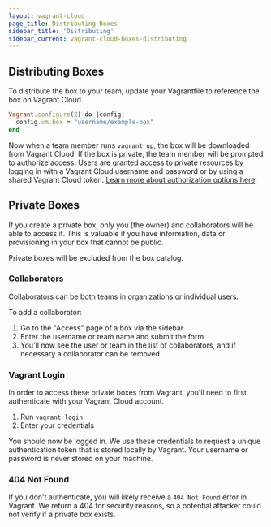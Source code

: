 ```yaml
---
layout: vagrant-cloud
page_title: Distributing Boxes
sidebar_title: 'Distributing'
sidebar_current: vagrant-cloud-boxes-distributing
---
```


## Distributing Boxes

To distribute the box to your team, update your Vagrantfile to reference the
box on Vagrant Cloud.

```ruby
Vagrant.configure(2) do |config|
  config.vm.box = "username/example-box"
end
```

Now when a team member runs `vagrant up`, the box will be downloaded from Vagrant Cloud.
If the box is private, the team member will be prompted to authorize access. Users
are granted access to private resources by logging in with a Vagrant Cloud username and
password or by using a shared Vagrant Cloud token.
[Learn more about authorization options here](/docs/vagrant-cloud/users/authentication.html).

## Private Boxes

If you create a private box, only you (the owner) and collaborators
will be able to access it. This is valuable if you
have information, data or provisioning in your box
that cannot be public.

Private boxes will be excluded from the box catalog.

### Collaborators

Collaborators can be both teams in
organizations or individual users.

To add a collaborator:

1. Go to the "Access" page of a box via the sidebar
2. Enter the username or team name and submit the form
3. You'll now see the user or team in the list of collaborators,
   and if necessary a collaborator can be removed

### Vagrant Login

In order to access these private boxes from Vagrant, you'll need to first
authenticate with your Vagrant Cloud account.

1. Run `vagrant login`
2. Enter your credentials

You should now be logged in. We use these credentials to request
a unique authentication token that is stored locally by Vagrant. Your
username or password is never stored on your machine.

### 404 Not Found

If you don't authenticate, you will likely receive a `404 Not Found`
error in Vagrant. We return a 404 for security reasons, so a potential
attacker could not verify if a private box exists.
